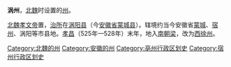 {{Unreferenced|time=2021-06-22T04:50:26+00:00}}
'''涡州'''，[[北魏|北魏]]时设置的[[州|州]]。

[[北魏孝文帝|北魏孝文帝]]置，[[治所|治所]]在[[涡阳县|涡阳县]]（今[[安徽省|安徽省]][[蒙城县|蒙城县]]）。辖境约当今安徽省[[蒙城县|蒙城]]、[[宿州市|宿州]]、涡阳等市县地。[[孝昌_(年号)|孝昌]]（525年—528年）末年，地入[[梁_(南朝)|南朝梁]]，改为[[西徐州|西徐州]]。 

{{南北朝行政区划小作品}}
{{DEFAULTSORT:W}}
[[Category:北魏的州|Category:北魏的州]]
[[Category:安徽的州|Category:安徽的州]]
[[Category:亳州行政区划史|Category:亳州行政区划史]]
[[Category:宿州行政区划史|Category:宿州行政区划史]]